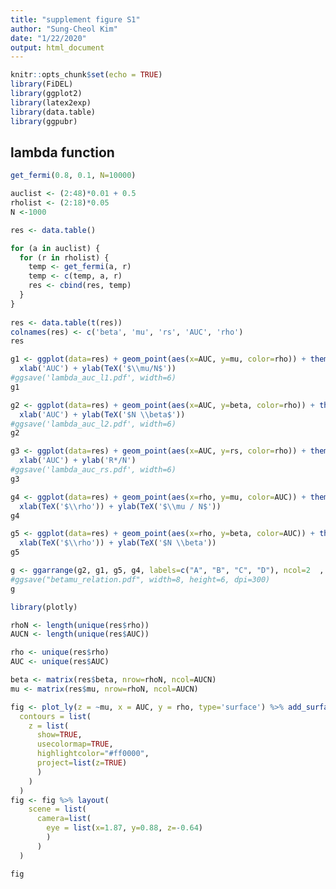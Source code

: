 ```yaml
---
title: "supplement figure S1"
author: "Sung-Cheol Kim"
date: "1/22/2020"
output: html_document
---
```


```r
knitr::opts_chunk$set(echo = TRUE)
library(FiDEL)
library(ggplot2)
library(latex2exp)
library(data.table)
library(ggpubr)
```

## lambda function

```r
get_fermi(0.8, 0.1, N=10000)
```


```r
auclist <- (2:48)*0.01 + 0.5
rholist <- (2:18)*0.05
N <-1000

res <- data.table()

for (a in auclist) {
  for (r in rholist) {
    temp <- get_fermi(a, r)
    temp <- c(temp, a, r)
    res <- cbind(res, temp)
  }
}
 
res <- data.table(t(res))
colnames(res) <- c('beta', 'mu', 'rs', 'AUC', 'rho')
res
```

```r
g1 <- ggplot(data=res) + geom_point(aes(x=AUC, y=mu, color=rho)) + theme_classic() + 
  xlab('AUC') + ylab(TeX('$\\mu/N$'))
#ggsave('lambda_auc_l1.pdf', width=6)
g1
```

```r
g2 <- ggplot(data=res) + geom_point(aes(x=AUC, y=beta, color=rho)) + theme_classic() +
  xlab('AUC') + ylab(TeX('$N \\beta$'))
#ggsave('lambda_auc_l2.pdf', width=6)
g2
```

```r
g3 <- ggplot(data=res) + geom_point(aes(x=AUC, y=rs, color=rho)) + theme_classic() +
  xlab('AUC') + ylab('R*/N')
#ggsave('lambda_auc_rs.pdf', width=6)
g3
```

```r
g4 <- ggplot(data=res) + geom_point(aes(x=rho, y=mu, color=AUC)) + theme_classic() + 
  xlab(TeX('$\\rho')) + ylab(TeX('$\\mu / N$'))
g4
```

```r
g5 <- ggplot(data=res) + geom_point(aes(x=rho, y=beta, color=AUC)) + theme_classic() + 
  xlab(TeX('$\\rho')) + ylab(TeX('$N \\beta'))
g5
```

```r
g <- ggarrange(g2, g1, g5, g4, labels=c("A", "B", "C", "D"), ncol=2  , nrow=2)
#ggsave("betamu_relation.pdf", width=8, height=6, dpi=300)
g
```

```r
library(plotly)
```

```r
rhoN <- length(unique(res$rho))
AUCN <- length(unique(res$AUC))

rho <- unique(res$rho)
AUC <- unique(res$AUC)

beta <- matrix(res$beta, nrow=rhoN, ncol=AUCN)
mu <- matrix(res$mu, nrow=rhoN, ncol=AUCN)
```

```r
fig <- plot_ly(z = ~mu, x = AUC, y = rho, type='surface') %>% add_surface(
  contours = list(
    z = list(
      show=TRUE,
      usecolormap=TRUE,
      highlightcolor="#ff0000",
      project=list(z=TRUE)
      )
    )
  )
fig <- fig %>% layout(
    scene = list(
      camera=list(
        eye = list(x=1.87, y=0.88, z=-0.64)
        )
      )
  )

fig
```



